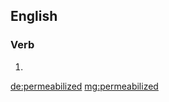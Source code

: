 ==English==

===Verb===
{{head|en}}

# {{en-past of|permeabilize}}

[[de:permeabilized]]
[[mg:permeabilized]]